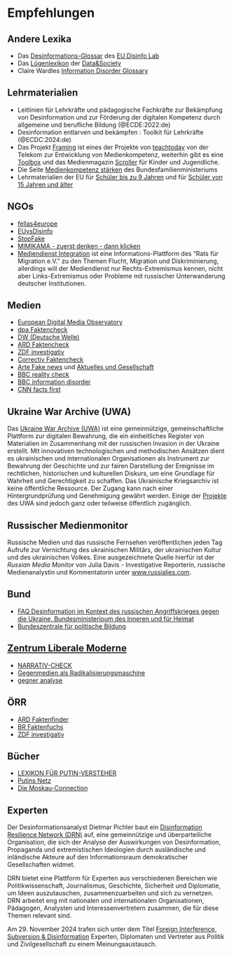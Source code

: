 # Empfehlungen {.unnumbered #sec-appendix-recommendations}

## Andere Lexika

- Das [Desinformations-Glossar](https://www.disinfo.eu/publications/disinformation-glossary-150-terms-to-understand-the-information-disorder/) des [EU Disinfo Lab](https://www.disinfo.eu)
- Das [Lügenlexikon](https://datasociety.net/library/lexicon-of-lies/) der [Data&Society](https://datasociety.net/)
- Claire Wardles [Information Disorder Glossary](https://journalistsresource.org/politics-and-government/information-disorder-glossary-fake-news/)


## Lehrmaterialien

- Leitlinien für Lehrkräfte und pädagogische Fachkräfte zur Bekämpfung von Desinformation und zur Förderung der digitalen Kompetenz durch allgemeine und berufliche Bildung (@ECDE:2022:de)
- Desinformation entlarven und bekämpfen : Toolkit für Lehrkräfte (@ECDC:2024:de)
- Das Projekt [Framing](https://www.teachtoday.de/Themen/Digitale_Gesellschaft/Desinformation/3795_Projektidee_Framing.htm) ist eines der Projekte von [teachtoday](https://www.teachtoday.de/) von der Telekom zur Entwicklung von Medienkompetenz, weiterhin gibt es eine [Toolbox](https://www.teachtoday.de/2920_Toolbox.htm) und das Medienmagazin [Scroller](https://www.scroller.de/Dein_Magazin/3784_Fakt_oder_Fake.htm) für Kinder und Jugendliche.
- Die Seite [Medienkompetenz stärken](https://www.bmfsfj.de/bmfsfj/themen/kinder-und-jugend/medienkompetenz/medienkompetenz-staerken-75350) des Bundesfamilienministeriums
- Lehrmaterialien der EU für [Schüler bis zu 9 Jahren](https://learning-corner.learning.europa.eu/learning-materials/tackling-disinformation-and-promoting-digital-literacy_de) und für [Schüler von 15 Jahren und älter](https://learning-corner.learning.europa.eu/learning-materials/how-spot-and-fight-disinformation_de)   

## NGOs
- [fellas4europe](https://fellas4europe.org/)
- [EUvsDisinfo](https://euvsdisinfo.eu/ukraine/)
- [StopFake](https://www.stopfake.org/de)
- [MIMIKAMA - zuerst denken - dann klicken](https://www.mimikama.org/)
- [Mediendienst Integration](https://mediendienst-integration.de/) ist eine Informations-Plattform des "Rats für Migration e.V." zu den Themen Flucht, Migration und Diskriminierung, allerdings will der Mediendienst nur Rechts-Extremismus kennen, nicht aber Links-Extremismus oder Probleme mit russischer Unterwanderung deutscher Institutionen.

## Medien

- [European Digital Media Observatory](https://edmo.eu/)
- [dpa Faktencheck](https://www.dpa.com/de/faktencheck)
- [DW (Deutsche Welle)](https://www.dw.com/de/faktencheck/t-56578552)
- [ARD Faktencheck](https://www.tagesschau.de/faktenfinder)
- [ZDF investigativ](https://www.zdf.de/nachrichten/thema/zdf-investigativ-100.html)
- [Correctiv Faktencheck](https://correctiv.org/faktencheck/)
- [Arte Fake news](https://www.arte.tv/de/videos/RC-022858/fake-news/) und [Aktuelles und Gesellschaft](https://www.arte.tv/de/videos/aktuelles-und-gesellschaft/)
- [BBC reality check](https://www.bbc.com/news/reality_check)
- [BBC information disorder](https://www.bbc.co.uk/mediaaction/our-work/information-disorder)
- [CNN facts first](https://edition.cnn.com/politics/fact-check)


## Ukraine War Archive (UWA)

Das [Ukraine War Archive (UWA)](https://ukrainewararchive.org/eng/) ist eine gemeinnützige, gemeinschaftliche Plattform zur digitalen Bewahrung, die ein einheitliches Register von Materialien im Zusammenhang mit der russischen Invasion in der Ukraine erstellt. Mit innovativen technologischen und methodischen Ansätzen dient es ukrainischen und internationalen Organisationen als Instrument zur Bewahrung der Geschichte und zur fairen Darstellung der Ereignisse im rechtlichen, historischen und kulturellen Diskurs, um eine Grundlage für Wahrheit und Gerechtigkeit zu schaffen. Das Ukrainische Kriegsarchiv ist keine öffentliche Ressource. Der Zugang kann nach einer Hintergrundprüfung und Genehmigung gewährt werden. Einige der [Projekte](https://ukrainewararchive.org/eng/projects/) des UWA sind jedoch ganz oder teilweise öffentlich zugänglich. 


## Russischer Medienmonitor

Russische Medien und das russische Fernsehen veröffentlichen jeden Tag Aufrufe zur Vernichtung des ukrainischen Militärs, der ukrainischen Kultur und des ukrainischen Volkes. Eine ausgezeichnete Quelle hierfür ist der *Russian Media Monitor* von Julia Davis - Investigative Reporterin, russische Medienanalystin und Kommentatorin unter [www.russialies.com](http://www.russialies.com).

## Bund

- [FAQ Desinformation im Kontext des russischen Angriffskrieges gegen die Ukraine, Bundesministerioum des Inneren und für Heimat](https://www.bmi.bund.de/SharedDocs/faqs/DE/themen/heimat/desinformation/faq-liste-desinformation.html)  <!-- [](https://www.demokratie-leben.de) -->
- [Bundeszentrale für politische Bildung](https://www.bpb.de/themen/medien-journalismus/digitale-desinformation/)


## [Zentrum Liberale Moderne](https://libmod.de/)

- [NARRATIV-CHECK](https://libmod.de/narrativcheck/)
- [Gegenmedien als Radikalisierungsmaschine](https://gegenmedien.info/)
- [gegner analyse](https://gegneranalyse.de/)

## ÖRR

- [ARD Faktenfinder](https://www.tagesschau.de/faktenfinder)
- [BR Faktenfuchs](https://www.br.de/nachrichten/faktenfuchs-faktencheck,QzSIzl3)
- [ZDF investigativ](https://www.zdf.de/nachrichten/thema/zdf-investigativ-100.html)


## Bücher

- [LEXIKON FÜR PUTIN-VERSTEHER](https://www.edition-fototapeta-shop.de/p/lexikon-fuer-putin-versteher)
- [Putins Netz](https://de.wikipedia.org/wiki/Putins_Netz)
- [Die Moskau-Connection](https://de.wikipedia.org/wiki/Die_Moskau-Connection)


## Experten

Der Desinformationsanalyst Dietmar Pichler baut ein [Disinformation Resilience Network (DRN)](https://www.disinforesilience.eu) auf, eine gemeinnützige und überparteiliche Organisation, die sich der Analyse der Auswirkungen von Desinformation, Propaganda und extremistischen Ideologien durch ausländische und inländische Akteure auf den Informationsraum demokratischer Gesellschaften widmet.

DRN bietet eine Plattform für Experten aus verschiedenen Bereichen wie Politikwissenschaft, Journalismus, Geschichte, Sicherheit und Diplomatie, um Ideen auszutauschen, zusammenzuarbeiten und sich zu vernetzen. DRN arbeitet eng mit nationalen und internationalen Organisationen, Pädagogen, Analysten und Interessenvertretern zusammen, die für diese Themen relevant sind.

Am 29. November 2024 trafen sich unter dem Titel [Foreign Interference, Subversion & Disinformation](https://www.disinforesilience.eu/2024/12/09/foreign-interference-and-disinformation-conference-in-vienna-analyzes-the-local-and-international-situation/) Experten, Diplomaten und Vertreter aus Politik und Zivilgesellschaft zu einem Meinungsaustausch.



